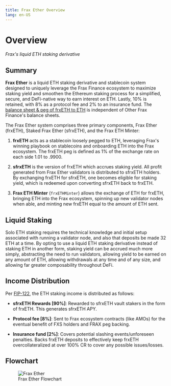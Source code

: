 ```yaml
---
title: Frax Ether Overview
lang: en-US
---
```


# Overview
*Frax's liquid ETH staking derivative*

## Summary
**Frax Ether** is a liquid ETH staking derivative and stablecoin system designed to uniquely leverage the Frax Finance ecosystem to maximize staking yield and smoothen the Ethereum staking process for a simplified, secure, and DeFi-native way to earn interest on ETH. Lastly, 10% is retained, with 8% as a protocol fee and 2% to an insurance fund. The [balance sheet & peg of frxETH to ETH](https://facts.frax.finance/frxeth/balance-sheet) is independent of Other Frax Finance's balance sheets.

The Frax Ether system comprises three primary components, Frax Ether (frxETH), Staked Frax Ether (sfrxETH), and the Frax ETH Minter:

1. **frxETH** acts as a stablecoin loosely pegged to ETH, leveraging Frax's winning playbook on stablecoins and onboarding ETH into the Frax ecosystem. The frxETH peg is defined as 1% of the exchange rate on each side 1.01 to .9900.

2. **sfrxETH** is the version of frxETH which accrues staking yield. All profit generated from Frax Ether validators is distributed to sfrxETH holders. By exchanging frxETH for sfrxETH, one becomes eligible for staking yield, which is redeemed upon converting sfrxETH back to frxETH.

3. **Frax ETH Minter** (```frxETHMinter```) allows the exchange of ETH for frxETH, bringing ETH into the Frax ecosystem, spinning up new validator nodes when able, and minting new frxETH equal to the amount of ETH sent.

## Liquid Staking
Solo ETH staking requires the technical knowledge and initial setup associated with running a validator node, and also that deposits be made 32 ETH at a time. By opting to use a liquid ETH staking derivative instead of staking ETH in another form, staking yield can be accrued much more simply, abstracting the need to run validators, allowing yield to be earned on any amount of ETH, allowing withdrawals at any time and of any size, and allowing far greater composability throughout DeFi.

## Income Distribution
Per [FIP-122](https://gov.frax.finance/t/fip-122-frxeth-protocol-fee-structure/1894), the ETH staking income is distributed as follows:

- **sfrxETH Rewards [90%]**: Rewarded to sfrxETH vault stakers in the form of frxETH. This generates sfrxETH APY.

- **Protocol fee [8%]**: Sent to Frax ecosystem contracts (like AMOs) for the eventual benefit of FXS holders and FRAX peg backing.

- **Insurance fund [2%]**: Covers potential slashing events/unforeseen penalties. Backs frxETH deposits to effectively keep frxETH overcollateralized at over 100% CR to cover any possible issues/losses.

## Flowchart
<figure style={{ textAlign: 'center', marginTop: '20px' }}>
  <img
    src="/images/protocol/frxeth-flowchart.svg"
    alt="Frax Ether"
    style={{ display: 'block', margin: 'auto' }}
  />
  <figcaption style={{ marginTop: '10px', fontSize: '14px', color: '#555' }}>
    Frax Ether Flowchart
  </figcaption>
</figure>
